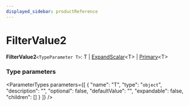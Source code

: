 ```yaml
---
displayed_sidebar: productReference
---
```



# FilterValue2

 **FilterValue2**`<TypeParameter T>`: T \| [ExpandScalar](ExpandScalar.mdx)&#60;T&#62; \| [Primary](Primary.mdx)&#60;T&#62;

### Type parameters

<ParameterTypes parameters={[
  {
    "name": "T",
    "type": "`object`",
    "description": "",
    "optional": false,
    "defaultValue": "",
    "expandable": false,
    "children": []
  }
]} />
